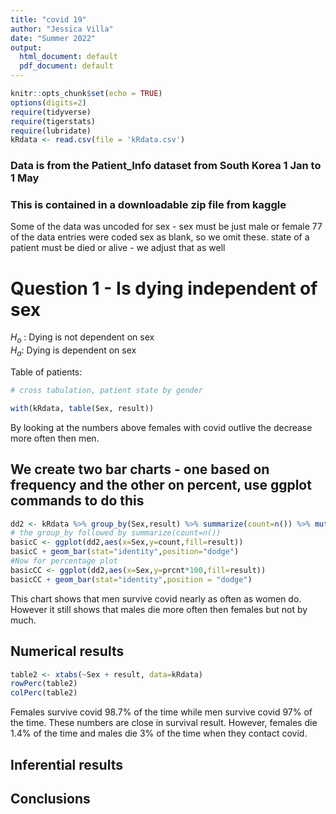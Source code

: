 ```yaml
---
title: "covid 19"
author: "Jessica Villa"
date: "Summer 2022"
output:
  html_document: default
  pdf_document: default
---
```


```r
knitr::opts_chunk$set(echo = TRUE)
options(digits=2)
require(tidyverse)
require(tigerstats)
require(lubridate)
kRdata <- read.csv(file = 'kRdata.csv')
```


### Data is from the Patient_Info dataset from South Korea 1 Jan to 1 May 
### This is contained in a downloadable zip file from kaggle

Some of the data was uncoded for sex - sex must be just male or female
77 of the data entries were coded sex  as blank, so we omit these.
state of a patient must be died or alive - we adjust that as well   
  
# Question 1 - Is dying independent of sex

$H_o$ : Dying is not dependent on sex   
$H_a$: Dying is dependent on sex

Table of patients:
```r

# cross tabulation, patient state by gender

with(kRdata, table(Sex, result))

```

By looking at the numbers above females with covid outlive the decrease more often then men. 

## We create two bar charts - one based on frequency and the other on percent, use ggplot commands to do this

```r
dd2 <- kRdata %>% group_by(Sex,result) %>% summarize(count=n()) %>% mutate(prcnt=count/sum(count))
# the group_by followed by summarize(count=n())
basicC <- ggplot(dd2,aes(x=Sex,y=count,fill=result))
basicC + geom_bar(stat="identity",position="dodge")
#Now for percentage plot
basicCC <- ggplot(dd2,aes(x=Sex,y=prcnt*100,fill=result)) 
basicCC + geom_bar(stat="identity",position = "dodge")
```  

This chart shows that men survive covid nearly as often as women do. However it still shows that males die more often then females but not by much. 

## Numerical results

```r
table2 <- xtabs(~Sex + result, data=kRdata)
rowPerc(table2)
colPerc(table2)
```

Females survive covid 98.7% of the time while men survive covid 97% of the time. These numbers are close in survival result. However, females die 1.4% of the time and males die 3% of the time when they contact covid.

## Inferential results 




## Conclusions


